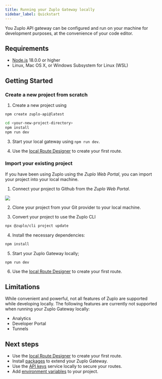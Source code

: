 ```yaml
---
title: Running your Zuplo Gateway locally
sidebar_label: Quickstart
---
```


You Zuplo API gateway can be configured and run on your machine for development
purposes, at the convenience of your code editor.

## Requirements

- [Node.js](https://nodejs.org/en/download) 18.0.0 or higher
- Linux, Mac OS X, or Windows Subsystem for Linux (WSL)

## Getting Started

### Create a new project from scratch

1. Create a new project using

```bash
npm create zuplo-api@latest
```

```bash title="Expected output: "
cd <your-new-project-directory>
npm install
npm run dev
```

3. Start your local gateway using `npm run dev`.

4. Use the [local Route Designer](./local-development-routes-designer.md) to
   create your first route.

### Import your existing project

If you have been using Zuplo using the _Zuplo Web Portal_, you can import your
project into your local machine.

1. Connect your project to Github from the _Zuplo Web Portal_.

![](https://cdn.zuplo.com/assets/3bd6b736-20d7-4ac4-805c-d7fd810dea28.png)

2. Clone your project from your Git provider to your local machine.

3. Convert your project to use the Zuplo CLI

```bash
npx @zuplo/cli project update
```

4. Install the necessary dependencies:

```sh
npm install
```

5. Start your Zuplo Gateway locally;

```sh
npm run dev
```

6. Use the [local Route Designer](./local-development-routes-designer.md) to
   create your first route.

## Limitations

While convenient and powerful, not all features of Zuplo are supported while
developing locally. The following features are currently not supported when
running your Zuplo Gateway locally:

- Analytics
- Developer Portal
- Tunnels

## Next steps

- Use the [local Route Designer](./local-development-routes-designer) to create
  your first route.
- Install [packages](/docs/articles/node-modules) to extend your Zuplo Gateway.
- Use the [API keys](./local-development-api-keys) service locally to secure
  your routes.
- Add [environment variables](./local-development-env-variables) to your
  project.
